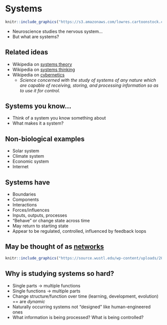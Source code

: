 # Systems

```r
knitr::include_graphics("https://s3.amazonaws.com/lowres.cartoonstock.com/fashion-smart_casual-dress_code-dress_code-protest-fashion_statement-sbln385_low.jpg")
```

- Neuroscience studies the nervous system...
- But what are systems?

## Related ideas {-}

- Wikipedia on [systems theory](https://en.wikipedia.org/wiki/Systems_theory)
- Wikipedia on [systems thinking](https://en.wikipedia.org/wiki/Systems_thinking)
- Wikipedia on [cybernetics](https://en.wikipedia.org/wiki/Cybernetics)
    - *Science concerned with the study of systems of any nature which are capable of receiving, storing, and processing information so as to use it for control.*
    
## Systems you know... {-}

- Think of a system you know something about
- What makes it a system?

## Non-biological examples {-}

- Solar system
- Climate system
- Economic system
- Internet

## Systems have {-}

- Boundaries
- Components
- Interactions
- Forces/influences
- Inputs, outputs, processes
- "Behave" or change state across time
- May return to starting state
- Appear to be regulated, controlled, influenced by feedback loops

## May be thought of as [networks](https://en.wikipedia.org/wiki/Network_science) {-}

```r
knitr::include_graphics("https://source.wustl.edu/wp-content/uploads/2013/08/ColeCoverFlexHub470x340.jpg")
```

## Why is studying systems so hard? {-}

- Single parts -> multiple functions
- Single functions -> multiple parts
- Change structure/function over time (learning, development, evolution) == are *dynamic*
- Naturally occurring systems not "designed" like human-engineered ones
- What information is being processed? What is being controlled?
